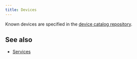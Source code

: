---
title: Devices
---



<FilteredDeviceSpecificationList count={20} shuffle={true} />

Known devices are specified in the [device catalog repository](/spec/reference/device-catalog).


## See also

* [Services](/tools/services)
